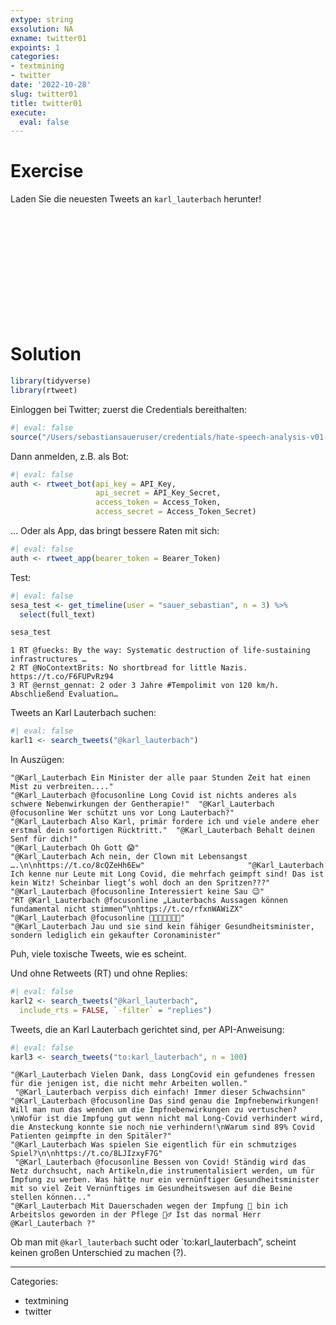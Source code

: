 ```yaml
---
extype: string
exsolution: NA
exname: twitter01
expoints: 1
categories:
- textmining
- twitter
date: '2022-10-28'
slug: twitter01
title: twitter01
execute: 
  eval: false
---
```









# Exercise


Laden Sie die neuesten Tweets an `karl_lauterbach` herunter!





</br>
</br>
</br>
</br>
</br>
</br>
</br>
</br>
</br>
</br>

# Solution



```r
library(tidyverse)
library(rtweet)
```


Einloggen bei Twitter; zuerst die Credentials bereithalten:

```r
#| eval: false
source("/Users/sebastiansaueruser/credentials/hate-speech-analysis-v01-twitter.R")
```


Dann anmelden, z.B. als Bot:

```r
#| eval: false
auth <- rtweet_bot(api_key = API_Key,
                   api_secret = API_Key_Secret,
                   access_token = Access_Token,
                   access_secret = Access_Token_Secret)
```


... Oder als App, das bringt bessere Raten mit sich:

```r
#| eval: false
auth <- rtweet_app(bearer_token = Bearer_Token)
```


Test:

```r
#| eval: false
sesa_test <- get_timeline(user = "sauer_sebastian", n = 3) %>% 
  select(full_text)

sesa_test
```


```
1 RT @fuecks: By the way: Systematic destruction of life-sustaining infrastructures …
2 RT @NoContextBrits: No shortbread for little Nazis. https://t.co/F6FUPvRz94        
3 RT @ernst_gennat: 2 oder 3 Jahre #Tempolimit von 120 km/h. Abschließend Evaluation…
```


Tweets an Karl Lauterbach suchen:


```r
#| eval: false
karl1 <- search_tweets("@karl_lauterbach")
```


In Auszügen:

```
"@Karl_Lauterbach Ein Minister der alle paar Stunden Zeit hat einen Mist zu verbreiten...."   
"@Karl_Lauterbach @focusonline Long Covid ist nichts anderes als schwere Nebenwirkungen der Gentherapie!"  "@Karl_Lauterbach @focusonline Wer schützt uns vor Long Lauterbach?"
"@Karl_Lauterbach Also Karl, primär fordere ich und viele andere eher erstmal dein sofortigen Rücktritt."  "@Karl_Lauterbach Behalt deinen Senf für dich!"                                                            "@Karl_Lauterbach Oh Gott 😱"     
"@Karl_Lauterbach Ach nein, der Clown mit Lebensangst ….\n\nhttps://t.co/8cQZeHh6Ew"                       "@Karl_Lauterbach Ich kenne nur Leute mit Long Covid, die mehrfach geimpft sind! Das ist kein Witz! Scheinbar liegt’s wohl doch an den Spritzen???"                                                            "@Karl_Lauterbach @focusonline Interessiert keine Sau 😉"                      
"RT @Karl_Lauterbach @focusonline „Lauterbachs Aussagen können fundamental nicht stimmen“\nhttps://t.co/rfxnWAWiZX"                                                                          "@Karl_Lauterbach @focusonline 🤡😂😂😂😂😂😂"                                         
"@Karl_Lauterbach Jau und sie sind kein fähiger Gesundheitsminister, sondern lediglich ein gekaufter Coronaminister"        
```

Puh, viele toxische Tweets, wie es scheint.



Und ohne Retweets (RT) und ohne Replies:

```r
#| eval: false
karl2 <- search_tweets("@karl_lauterbach", 
  include_rts = FALSE, `-filter` = "replies")
```


Tweets, die an Karl Lauterbach gerichtet sind, per API-Anweisung:


```r
#| eval: false
karl3 <- search_tweets("to:karl_lauterbach", n = 100)
```


```
"@Karl_Lauterbach Vielen Dank, dass LongCovid ein gefundenes fressen für die jenigen ist, die nicht mehr Arbeiten wollen."       
 "@Karl_Lauterbach verpiss dich einfach! Immer dieser Schwachsinn"    
"@Karl_Lauterbach @focusonline Das sind genau die Impfnebenwirkungen! Will man nun das wenden um die Impfnebenwirkungen zu vertuschen? \nWofür ist die Impfung gut wenn nicht mal Long-Covid verhindert wird, die Ansteckung konnte sie noch nie verhindern!\nWarum sind 89% Covid Patienten geimpfte in den Spitäler?"
"@Karl_Lauterbach Was spielen Sie eigentlich für ein schmutziges Spiel?\n\nhttps://t.co/8LJIzxyF7G"   
 "@Karl_Lauterbach @focusonline Bessen von Covid! Ständig wird das Netz durchsucht, nach Artikeln,die instrumentalisiert werden, um für Impfung zu werben. Was hätte nur ein vernünftiger Gesundheitsminister mit so viel Zeit Vernünftiges im Gesundheitswesen auf die Beine stellen können..."    
"@Karl_Lauterbach Mit Dauerschaden wegen der Impfung 💉 bin ich Arbeitslos geworden in der Pflege 🤷‍♂️ Ist das normal Herr @Karl_Lauterbach ?"          
```


Ob man mit `@karl_lauterbach` sucht oder `to:karl_lauterbach", scheint keinen großen Unterschied zu machen (?).





 


---

Categories: 

- textmining
- twitter

